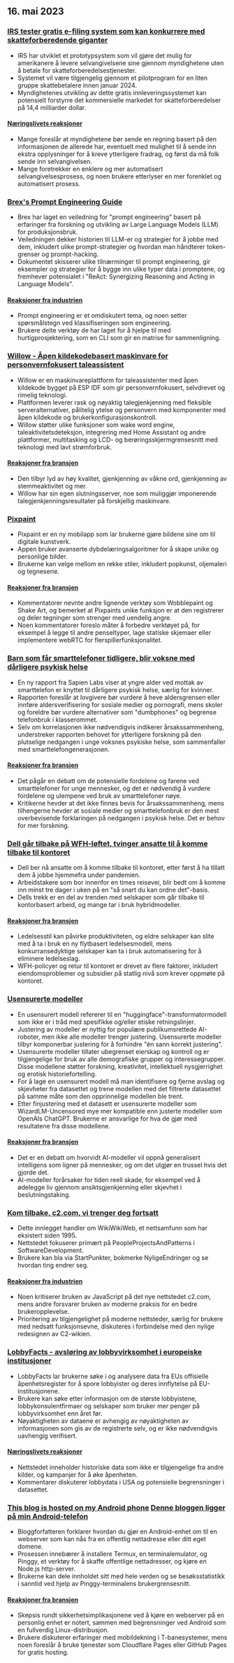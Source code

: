 

<CallToAction />

<Steps>

## 16. mai 2023

### [IRS tester gratis e-filing system som kan konkurrere med skatteforberedende giganter](https://www.washingtonpost.com/business/2023/05/15/irs-free-file/)

- IRS har utviklet et prototypsystem som vil gjøre det mulig for amerikanere å levere selvangivelsene sine gjennom myndighetene uten å betale for skatteforberedelsestjenester.
- Systemet vil være tilgjengelig gjennom et pilotprogram for en liten gruppe skattebetalere innen januar 2024.
- Myndighetenes utvikling av dette gratis innleveringssystemet kan potensielt forstyrre det kommersielle markedet for skatteforberedelser på 14,4 milliarder dollar.

#### [Næringslivets reaksjoner](http://news.ycombinator.com/item?id=35950836)

- Mange foreslår at myndighetene bør sende en regning basert på den informasjonen de allerede har, eventuelt med mulighet til å sende inn ekstra opplysninger for å kreve ytterligere fradrag, og først da må folk sende inn selvangivelsen.
- Mange foretrekker en enklere og mer automatisert selvangivelsesprosess, og noen brukere etterlyser en mer forenklet og automatisert prosess.

### [Brex's Prompt Engineering Guide](https://github.com/brexhq/prompt-engineering)

- Brex har laget en veiledning for "prompt engineering" basert på erfaringer fra forskning og utvikling av Large Language Models (LLM) for produksjonsbruk.
- Veiledningen dekker historien til LLM-er og strategier for å jobbe med dem, inkludert ulike prompt-strategier og hvordan man håndterer token-grenser og prompt-hacking.
- Dokumentet skisserer ulike tilnærminger til prompt engineering, gir eksempler og strategier for å bygge inn ulike typer data i promptene, og fremhever potensialet i "ReAct: Synergizing Reasoning and Acting in Language Models".

#### [Reaksjoner fra industrien](http://news.ycombinator.com/item?id=35942583)

- Prompt engineering er et omdiskutert tema, og noen setter spørsmålstegn ved klassifiseringen som engineering.
- Brukere delte verktøy de har laget for å hjelpe til med hurtigprosjektering, som en CLI som gir en matrise for sammenligning.

### [Willow - Åpen kildekodebasert maskinvare for personvernfokusert taleassistent](https://github.com/toverainc/willow)

- Willow er en maskinvareplattform for taleassistenter med åpen kildekode bygget på ESP IDF som gir personvernfokusert, selvdrevet og rimelig teknologi.
- Plattformen leverer rask og nøyaktig talegjenkjenning med fleksible serveralternativer, pålitelig ytelse og personvern med komponenter med åpen kildekode og brukerkonfigurasjonskontroll.
- Willow støtter ulike funksjoner som wake word engine, taleaktivitetsdeteksjon, integrering med Home Assistant og andre plattformer, multitasking og LCD- og berøringsskjermgrensesnitt med teknologi med lavt strømforbruk.

#### [Reaksjoner fra bransjen](http://news.ycombinator.com/item?id=35948462)

- Den tilbyr lyd av høy kvalitet, gjenkjenning av våkne ord, gjenkjenning av stemmeaktivitet og mer.
- Willow har sin egen slutningsserver, noe som muliggjør imponerende talegjenkjenningsresultater på forskjellig maskinvare.

### [Pixpaint](https://warms.maxbittker.repl.co/)

- Pixpaint er en ny mobilapp som lar brukerne gjøre bildene sine om til digitale kunstverk.
- Appen bruker avanserte dybdelæringsalgoritmer for å skape unike og personlige bilder.
- Brukerne kan velge mellom en rekke stiler, inkludert popkunst, oljemaleri og tegneserie.

#### [Reaksjoner fra bransjen](http://news.ycombinator.com/item?id=35944159)

- Kommentatorer nevnte andre lignende verktøy som Wobblepaint og Shake Art, og bemerket at Pixpaints unike funksjon er at den registrerer og deler tegninger som strenger med uendelig angre.
- Noen kommentatorer foreslo måter å forbedre verktøyet på, for eksempel å legge til andre penseltyper, lage statiske skjemaer eller implementere webRTC for flerspillerfunksjonalitet.

### [Barn som får smarttelefoner tidligere, blir voksne med dårligere psykisk helse](https://jonathanhaidt.substack.com/p/sapien-smartphone-report)

- En ny rapport fra Sapien Labs viser at yngre alder ved mottak av smarttelefon er knyttet til dårligere psykisk helse, særlig for kvinner.
- Rapporten foreslår at lovgivere bør vurdere å heve aldersgrensen eller innføre aldersverifisering for sosiale medier og pornografi, mens skoler og foreldre bør vurdere alternativer som "dumbphones" og begrense telefonbruk i klasserommet.
- Selv om korrelasjonen ikke nødvendigvis indikerer årsakssammenheng, understreker rapporten behovet for ytterligere forskning på den plutselige nedgangen i unge voksnes psykiske helse, som sammenfaller med smarttelefongenerasjonen.

#### [Reaksjoner fra bransjen](http://news.ycombinator.com/item?id=35948332)

- Det pågår en debatt om de potensielle fordelene og farene ved smarttelefoner for unge mennesker, og det er nødvendig å vurdere fordelene og ulempene ved bruk av smarttelefoner nøye.
- Kritikerne hevder at det ikke finnes bevis for årsakssammenheng, mens tilhengerne hevder at sosiale medier og smarttelefonbruk er den mest overbevisende forklaringen på nedgangen i psykisk helse. Det er behov for mer forskning.

### [Dell går tilbake på WFH-løftet, tvinger ansatte til å komme tilbake til kontoret](https://www.techradar.com/news/dell-goes-back-on-wfh-pledge-forces-employees-to-come-back-to-the-office)

- Dell ber nå ansatte om å komme tilbake til kontoret, etter først å ha tillatt dem å jobbe hjemmefra under pandemien.
- Arbeidstakere som bor innenfor en times reisevei, blir bedt om å komme inn minst tre dager i uken på en "så snart du kan ordne det"-basis.
- Dells trekk er en del av trenden med selskaper som går tilbake til kontorbasert arbeid, og mange tar i bruk hybridmodeller.

#### [Reaksjoner fra bransjen](http://news.ycombinator.com/item?id=35944295)

- Ledelsesstil kan påvirke produktiviteten, og eldre selskaper kan slite med å ta i bruk en ny flytbasert ledelsesmodell, mens konkurransedyktige selskaper kan ta i bruk automatisering for å eliminere ledelseslag.
- WFH-policyer og retur til kontoret er drevet av flere faktorer, inkludert eiendomsproblemer og subsidier på statlig nivå som krever oppmøte på kontoret.

### [Usensurerte modeller](https://erichartford.com/uncensored-models)

- En usensurert modell refererer til en "huggingface"-transformatormodell som ikke er i tråd med spesifikke og/eller etiske retningslinjer.
- Justering av modeller er nyttig for populære publikumsrettede AI-roboter, men ikke alle modeller trenger justering. Usensurerte modeller tilbyr komponerbar justering for å forhindre "én sann korrekt justering".
- Usensurerte modeller tillater ubegrenset eierskap og kontroll og er tilgjengelige for bruk av alle demografiske grupper og interessegrupper. Disse modellene støtter forskning, kreativitet, intellektuell nysgjerrighet og erotisk historiefortelling.
- For å lage en usensurert modell må man identifisere og fjerne avslag og skjevheter fra datasettet og trene modellen med det filtrerte datasettet på samme måte som den opprinnelige modellen ble trent.
- Etter finjustering med et datasett er usensurerte modeller som WizardLM-Uncensored mye mer kompatible enn justerte modeller som OpenAIs ChatGPT. Brukerne er ansvarlige for hva de gjør med resultatene fra disse modellene.

#### [Reaksjoner fra bransjen](http://news.ycombinator.com/item?id=35946060)

- Det er en debatt om hvorvidt AI-modeller vil oppnå generalisert intelligens som ligner på mennesker, og om det utgjør en trussel hvis det gjorde det.
- AI-modeller forårsaker for tiden reell skade, for eksempel ved å ødelegge liv gjennom ansiktsgjenkjenning eller skjevhet i beslutningstaking.

### [Kom tilbake, c2.com, vi trenger deg fortsatt](http://wiki.c2.com)

- Dette innlegget handler om WikiWikiWeb, et nettsamfunn som har eksistert siden 1995.
- Nettstedet fokuserer primært på PeopleProjectsAndPatterns i SoftwareDevelopment.
- Brukere kan bla via StartPunkter, bokmerke NyligeEndringer og se hvordan ting endrer seg.

#### [Reaksjoner fra industrien](http://news.ycombinator.com/item?id=35948268)

- Noen kritiserer bruken av JavaScript på det nye nettstedet c2.com, mens andre forsvarer bruken av moderne praksis for en bedre brukeropplevelse.
- Prioritering av tilgjengelighet på moderne nettsteder, særlig for brukere med nedsatt funksjonsevne, diskuteres i forbindelse med den nylige redesignen av C2-wikien.

### [LobbyFacts - avsløring av lobbyvirksomhet i europeiske institusjoner](https://www.lobbyfacts.eu/)

- LobbyFacts lar brukerne søke i og analysere data fra EUs offisielle åpenhetsregister for å spore lobbyister og deres innflytelse på EU-institusjonene.
- Brukere kan søke etter informasjon om de største lobbyistene, lobbykonsulentfirmaer og selskaper som bruker mer penger på lobbyvirksomhet enn året før.
- Nøyaktigheten av dataene er avhengig av nøyaktigheten av informasjonen som gis av de registrerte selv, og er ikke nødvendigvis uavhengig verifisert.

#### [Næringslivets reaksjoner](http://news.ycombinator.com/item?id=35949317)

- Nettstedet inneholder historiske data som ikke er tilgjengelige fra andre kilder, og kampanjer for å øke åpenheten.
- Kommentarer diskuterer lobbydata i USA og potensielle begrensninger i datasettet.

### [This blog is hosted on my Android phone](https://androidblog.a.pinggy.io/) [Denne bloggen ligger på min Android-telefon](https://androidblog.a.pinggy.io/)

- Bloggforfatteren forklarer hvordan du gjør en Android-enhet om til en webserver som kan nås fra en offentlig nettadresse eller ditt eget domene.
- Prosessen innebærer å installere Termux, en terminalemulator, og Pinggy, et verktøy for å skaffe offentlige nettadresser, og kjøre en Node.js http-server.
- Brukerne kan dele innholdet sitt med hele verden og se besøksstatistikk i sanntid ved hjelp av Pinggy-terminalens brukergrensesnitt.

#### [Reaksjoner fra bransjen](http://news.ycombinator.com/item?id=35944315)

- Skepsis rundt sikkerhetsimplikasjonene ved å kjøre en webserver på en personlig enhet er notert, sammen med begrensninger ved Android som en fullverdig Linux-distribusjon.
- Brukere diskuterer erfaringer med mobildekning i T-banesystemer, mens noen foreslår å bruke tjenester som Cloudflare Pages eller GitHub Pages for gratis hosting.

</Steps>
